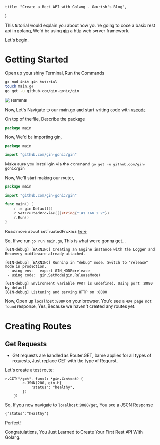     title: "Create a Rest API with Golang - Gaurish's Blog",
}

This tutorial would explain you about how you're going to code a basic rest api in golang,
We'd be using [gin](https://github.com/gin-gonic/gin) a http web server framework.

Let's begin.

# Getting Started

Open up your shiny Terminal,
Run the Commands
```sh
go mod init gin-tutorial
touch main.go
go get -u github.com/gin-gonic/gin
```

![Terminal](/assets/blog/js2km281eaavgctg29wl.png)

Now, Let's Navigate to our main.go and start writing code with [vscode](https://code.visualstudio.com/)


On top of the file, Describe the package

```go
package main
```


Now, We'd be importing gin,

```go
package main

import "github.com/gin-gonic/gin"
```

Make sure you install gin via the command `go get -u github.com/gin-gonic/gin`

Now, We'll start making our router,

```go
package main

import "github.com/gin-gonic/gin"

func main() {
	r := gin.Default()
	r.SetTrustedProxies([]string{"192.168.1.2"})
	r.Run()
}
```
Read more about setTrustedProxies [here](https://github.com/gin-gonic/gin#dont-trust-all-proxies)


So, If we run `go run main.go`, This is what we're gonna get...

```
[GIN-debug] [WARNING] Creating an Engine instance with the Logger and Recovery middleware already attached.

[GIN-debug] [WARNING] Running in "debug" mode. Switch to "release" mode in production.
 - using env:	export GIN_MODE=release
 - using code:	gin.SetMode(gin.ReleaseMode)

[GIN-debug] Environment variable PORT is undefined. Using port :8080 by default
[GIN-debug] Listening and serving HTTP on :8080

```
Now, Open up `localhost:8080` on your browser, You'd see a `404 page not found` response, Yes, Because we haven't created any routes yet.

# Creating Routes

## Get Requests
- Get requests are handled as Router.GET, Same applies for all types of requests, Just replace GET with the type of Request,


Let's create a test route:
```
r.GET("/get", func(c *gin.Context) {
		c.JSON(200, gin.H{
			"status": "healthy",
		})
	})
```

So, If you now navigate to `localhost:8080/get`, You see a JSON Response
```
{"status":"healthy"}
```

Perfect!

Congratulations, You Just Learned to Create Your First Rest API With Golang.

